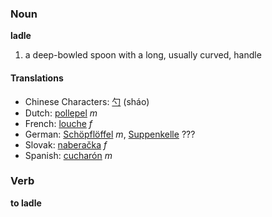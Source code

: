 === Noun ===
'''ladle'''

# a deep-bowled spoon with a long, usually curved, handle

==== Translations ====
*Chinese Characters: [[勺]] (sháo)
*Dutch: [[pollepel]] ''m''
*French: [[louche]] ''f''
*German: [[Schöpflöffel]] ''m'', [[Suppenkelle]] ???
*Slovak: [[naberačka]] ''f''
*Spanish: [[cucharón]] ''m''

=== Verb ===
'''to ladle'''